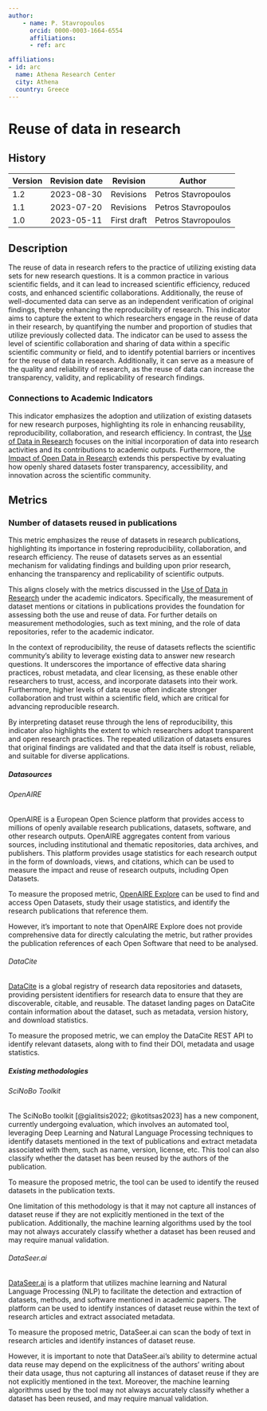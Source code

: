 ```yaml
---
author:
    - name: P. Stavropoulos
      orcid: 0000-0003-1664-6554
      affiliations:
      - ref: arc

affiliations:
- id: arc
  name: Athena Research Center
  city: Athena
  country: Greece
---
```


# Reuse of data in research {#reuse-of-data-in-research .unnumbered}

<div>

## History

| Version | Revision date | Revision    | Author              |
|---------|---------------|-------------|---------------------|
| 1.2     | 2023-08-30    | Revisions   | Petros Stavropoulos |
| 1.1     | 2023-07-20    | Revisions   | Petros Stavropoulos |
| 1.0     | 2023-05-11    | First draft | Petros Stavropoulos |

</div>

## Description

The reuse of data in research refers to the practice of utilizing existing data sets for new research questions. It is a common practice in various scientific fields, and it can lead to increased scientific efficiency, reduced costs, and enhanced scientific collaborations. Additionally, the reuse of well-documented data can serve as an independent verification of original findings, thereby enhancing the reproducibility of research. This indicator aims to capture the extent to which researchers engage in the reuse of data in their research, by quantifying the number and proportion of studies that utilize previously collected data. The indicator can be used to assess the level of scientific collaboration and sharing of data within a specific scientific community or field, and to identify potential barriers or incentives for the reuse of data in research. Additionally, it can serve as a measure of the quality and reliability of research, as the reuse of data can increase the transparency, validity, and replicability of research findings.

### Connections to Academic Indicators

This indicator emphasizes the adoption and utilization of existing datasets for new research purposes, highlighting its role in enhancing reusability, reproducibility, collaboration, and research efficiency. In contrast, the [Use of Data in Research](https://handbook.pathos-project.eu/indicator_templates/sections/2_academic_impact/use_of_data_in_research.html) focuses on the initial incorporation of data into research activities and its contributions to academic outputs. Furthermore, the [Impact of Open Data in Research](https://handbook.pathos-project.eu/indicator_templates/sections/5_reproducibility/impact_of_open_data_in_research.html) extends this perspective by evaluating how openly shared datasets foster transparency, accessibility, and innovation across the scientific community.

## Metrics

### Number of datasets reused in publications

This metric emphasizes the reuse of datasets in research publications, highlighting its importance in fostering reproducibility, collaboration, and research efficiency. The reuse of datasets serves as an essential mechanism for validating findings and building upon prior research, enhancing the transparency and replicability of scientific outputs.

This aligns closely with the metrics discussed in the [Use of Data in Research](https://handbook.pathos-project.eu/indicator_templates/sections/2_academic_impact/use_of_data_in_research.html) under the academic indicators. Specifically, the measurement of dataset mentions or citations in publications provides the foundation for assessing both the use and reuse of data. For further details on measurement methodologies, such as text mining, and the role of data repositories, refer to the academic indicator.

In the context of reproducibility, the reuse of datasets reflects the scientific community's ability to leverage existing data to answer new research questions. It underscores the importance of effective data sharing practices, robust metadata, and clear licensing, as these enable other researchers to trust, access, and incorporate datasets into their work. Furthermore, higher levels of data reuse often indicate stronger collaboration and trust within a scientific field, which are critical for advancing reproducible research.

By interpreting dataset reuse through the lens of reproducibility, this indicator also highlights the extent to which researchers adopt transparent and open research practices. The repeated utilization of datasets ensures that original findings are validated and that the data itself is robust, reliable, and suitable for diverse applications.

##### Datasources

###### OpenAIRE

OpenAIRE is a European Open Science platform that provides access to millions of openly available research publications, datasets, software, and other research outputs. OpenAIRE aggregates content from various sources, including institutional and thematic repositories, data archives, and publishers. This platform provides usage statistics for each research output in the form of downloads, views, and citations, which can be used to measure the impact and reuse of research outputs, including Open Datasets.

To measure the proposed metric, [OpenAIRE Explore](https://explore.openaire.eu/) can be used to find and access Open Datasets, study their usage statistics, and identify the research publications that reference them.

However, it's important to note that OpenAIRE Explore does not provide comprehensive data for directly calculating the metric, but rather provides the publication references of each Open Software that need to be analysed.

###### DataCite

[DataCite](https://datacite.org/) is a global registry of research data repositories and datasets, providing persistent identifiers for research data to ensure that they are discoverable, citable, and reusable. The dataset landing pages on DataCite contain information about the dataset, such as metadata, version history, and download statistics.

To measure the proposed metric, we can employ the DataCite REST API to identify relevant datasets, along with to find their DOI, metadata and usage statistics.

##### Existing methodologies

###### SciNoBo Toolkit

The SciNoBo toolkit [@gialitsis2022; @kotitsas2023] has a new component, currently undergoing evaluation, which involves an automated tool, leveraging Deep Learning and Natural Language Processing techniques to identify datasets mentioned in the text of publications and extract metadata associated with them, such as name, version, license, etc. This tool can also classify whether the dataset has been reused by the authors of the publication.

To measure the proposed metric, the tool can be used to identify the reused datasets in the publication texts.

One limitation of this methodology is that it may not capture all instances of dataset reuse if they are not explicitly mentioned in the text of the publication. Additionally, the machine learning algorithms used by the tool may not always accurately classify whether a dataset has been reused and may require manual validation.

###### DataSeer.ai

[DataSeer.ai](https://dataseer.ai/) is a platform that utilizes machine learning and Natural Language Processing (NLP) to facilitate the detection and extraction of datasets, methods, and software mentioned in academic papers. The platform can be used to identify instances of dataset reuse within the text of research articles and extract associated metadata.

To measure the proposed metric, DataSeer.ai can scan the body of text in research articles and identify instances of dataset reuse.

However, it is important to note that DataSeer.ai's ability to determine actual data reuse may depend on the explicitness of the authors' writing about their data usage, thus not capturing all instances of dataset reuse if they are not explicitly mentioned in the text. Moreover, the machine learning algorithms used by the tool may not always accurately classify whether a dataset has been reused, and may require manual validation.